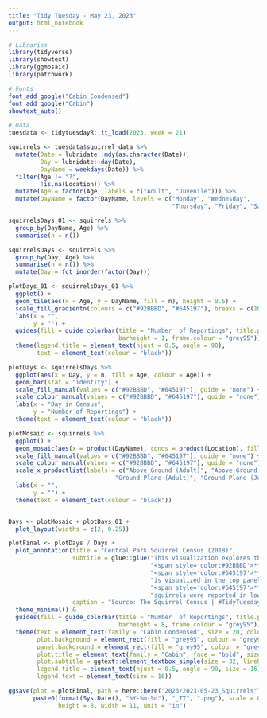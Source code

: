 ```yaml
---
title: "Tidy Tuesday - May 23, 2023"
output: html_notebook
---
```

```r
# Libraries
library(tidyverse)
library(showtext)
library(ggmosaic)
library(patchwork)

# Fonts
font_add_google("Cabin Condensed")
font_add_google("Cabin")
showtext_auto()

# Data
tuesdata <- tidytuesdayR::tt_load(2023, week = 21)
```

```r
squirrels <- tuesdata$squirrel_data %>%
  mutate(Date = lubridate::mdy(as.character(Date)),
         Day = lubridate::day(Date),
         DayName = weekdays(Date)) %>%
  filter(Age != "?",
         !is.na(Location)) %>%
  mutate(Age = factor(Age, labels = c("Adult", "Juvenile"))) %>%
  mutate(DayName = factor(DayName, levels = c("Monday", "Wednesday",
                                              "Thursday", "Friday", "Saturday", "Sunday")))

squirrelsDays_01 <- squirrels %>%
  group_by(DayName, Age) %>%
  summarise(n = n())

squirrelsDays <- squirrels %>%
  group_by(Day, Age) %>%
  summarise(n = n()) %>%
  mutate(Day = fct_inorder(factor(Day)))
```

```r
plotDays_01 <- squirrelsDays_01 %>%
  ggplot() +
  geom_tile(aes(x = Age, y = DayName, fill = n), height = 0.5) +
  scale_fill_gradientn(colours = c("#92BBBD", "#645197"), breaks = c(100, 200, 300, 400, 500, 600, 700)) +
  labs(x = "",
       y = "") +
  guides(fill = guide_colorbar(title = "Number  of Reportings", title.position = "left", title.hjust = 0.5, 
                               barheight = 1, frame.colour = "grey95")) +
  theme(legend.title = element_text(hjust = 0.5, angle = 90),
        text = element_text(colour = "black"))

plotDays <- squirrelsDays %>%
  ggplot(aes(x = Day, y = n, fill = Age, colour = Age)) +
  geom_bar(stat = "identity") +
  scale_fill_manual(values = c("#92BBBD", "#645197"), guide = "none") +
  scale_colour_manual(values = c("#92BBBD", "#645197"), guide = "none") +
  labs(x = "Day in Census",
       y = "Number of Reportings") +
  theme(text = element_text(colour = "black"))

plotMosaic <- squirrels %>%
  ggplot() +
  geom_mosaic(aes(x = product(DayName), conds = product(Location), fill = Age, colour = Age)) +
  scale_fill_manual(values = c("#92BBBD", "#645197"), guide = "none") +
  scale_colour_manual(values = c("#92BBBD", "#645197"), guide = "none") +
  scale_x_productlist(labels = c("Above Ground (Adult)", "Above Ground (Juvenile)",
                              "Ground Plane (Adult)", "Ground Plane (Juvenile)")) +
  labs(x = "", 
       y = "") +
  theme(text = element_text(colour = "black"))


Days <- plotMosaic + plotDays_01 +
  plot_layout(widths = c(2, 0.25))

plotFinal <- plotDays / Days +
  plot_annotation(title = "Central Park Squirrel Census (2018)",
                  subtitle = glue::glue("This visualization explores the 2018 Central Park Squirrel Census. Number of squirrels reported by age (",
                                        "<span style='color:#92BBBD'>**Adult**</span> or ",
                                        "<span style='color:#645197'>**Juvenile**</span>) ",
                                        "is visualized in the top panel, while the proportion of reported squirrels that are above the ground (i.e., in a tree) vs. on the ground is explored by age and day of the week. Overall, ",
                                        "<span style='color:#645197'>**Juvenile**</span> ",
                                        "squirrels were reported in lower frequencies than their older counterparts."),
                  caption = "Source: The Squirrel Census | #TidyTuesday | Week 21") &
  theme_minimal() &
  guides(fill = guide_colorbar(title = "Number  of Reportings", title.position = "left", title.hjust = 0.5, 
                               barheight = 8, frame.colour = "grey95")) &
  theme(text = element_text(family = "Cabin Condensed", size = 20, colour = "black"),
        plot.background = element_rect(fill = "grey95", colour = "grey95"),
        panel.background = element_rect(fill = "grey95", colour = "grey95"),
        plot.title = element_text(family = "Cabin", face = "bold", size = 64),
        plot.subtitle = ggtext::element_textbox_simple(size = 32, lineheight = 0.25),
        legend.title = element_text(hjust = 0.5, angle = 90, size = 16),
        legend.text = element_text(size = 16)) 

```

```r
ggsave(plot = plotFinal, path = here::here("2023/2023-05-23_Squirrels"),
       paste0(format(Sys.Date(), "%Y-%m-%d"), "_TT", ".png"), scale = 0.8, dpi = 300,
              height = 8, width = 11, unit = "in")
```
